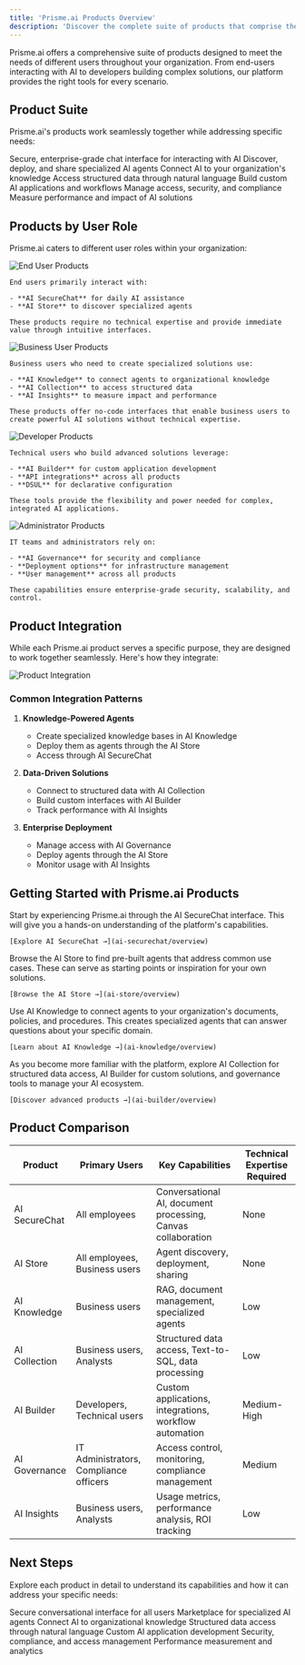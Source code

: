 ```yaml
---
title: 'Prisme.ai Products Overview'
description: 'Discover the complete suite of products that comprise the Prisme.ai platform'
---
```


Prisme.ai offers a comprehensive suite of products designed to meet the needs of different users throughout your organization. From end-users interacting with AI to developers building complex solutions, our platform provides the right tools for every scenario.

## Product Suite

Prisme.ai's products work seamlessly together while addressing specific needs:

<CardGroup cols={3}>
  <Card
    title="AI SecureChat"
    icon="message-bot"
    href="ai-securechat/overview"
    color="#4D7CFF"
  >
    Secure, enterprise-grade chat interface for interacting with AI
  </Card>
  <Card
    title="AI Store"
    icon="store"
    href="ai-store/overview"
    color="#6B47D9"
  >
    Discover, deploy, and share specialized AI agents
  </Card>
  <Card
    title="AI Knowledge"
    icon="book"
    href="ai-knowledge/overview"
    color="#F97316"
  >
    Connect AI to your organization's knowledge
  </Card>
  <Card
    title="AI Collection"
    icon="database"
    href="ai-collection/overview"
    color="#10B981"
  >
    Access structured data through natural language
  </Card>
  <Card
    title="AI Builder"
    icon="screwdriver-wrench"
    href="ai-builder/overview"
    color="#3B82F6"
  >
    Build custom AI applications and workflows
  </Card>
  <Card
    title="AI Governance"
    icon="shield-check"
    href="ai-governance/overview"
    color="#6366F1"
  >
    Manage access, security, and compliance
  </Card>
  <Card
    title="AI Insights"
    icon="chart-mixed"
    href="ai-insights/overview"
    color="#EC4899"
  >
    Measure performance and impact of AI solutions
  </Card>
</CardGroup>

## Products by User Role

Prisme.ai caters to different user roles within your organization:

<Tabs>
  <Tab title="End Users">
    <Frame>
      <img src="/images/end-user-products.png" alt="End User Products" />
    </Frame>
    
    End users primarily interact with:
    
    - **AI SecureChat** for daily AI assistance
    - **AI Store** to discover specialized agents
    
    These products require no technical expertise and provide immediate value through intuitive interfaces.
  </Tab>
  
  <Tab title="Business Users">
    <Frame>
      <img src="/images/business-user-products.png" alt="Business User Products" />
    </Frame>
    
    Business users who need to create specialized solutions use:
    
    - **AI Knowledge** to connect agents to organizational knowledge
    - **AI Collection** to access structured data
    - **AI Insights** to measure impact and performance
    
    These products offer no-code interfaces that enable business users to create powerful AI solutions without technical expertise.
  </Tab>
  
  <Tab title="Developers">
    <Frame>
      <img src="/images/developer-products.png" alt="Developer Products" />
    </Frame>
    
    Technical users who build advanced solutions leverage:
    
    - **AI Builder** for custom application development
    - **API integrations** across all products
    - **DSUL** for declarative configuration
    
    These tools provide the flexibility and power needed for complex, integrated AI applications.
  </Tab>
  
  <Tab title="IT & Administrators">
    <Frame>
      <img src="/images/admin-products.png" alt="Administrator Products" />
    </Frame>
    
    IT teams and administrators rely on:
    
    - **AI Governance** for security and compliance
    - **Deployment options** for infrastructure management
    - **User management** across all products
    
    These capabilities ensure enterprise-grade security, scalability, and control.
  </Tab>
</Tabs>

## Product Integration

While each Prisme.ai product serves a specific purpose, they are designed to work together seamlessly. Here's how they integrate:

<Frame>
  <img src="/images/product-integration.png" alt="Product Integration" />
</Frame>

### Common Integration Patterns

1. **Knowledge-Powered Agents**
   - Create specialized knowledge bases in AI Knowledge
   - Deploy them as agents through the AI Store
   - Access through AI SecureChat

2. **Data-Driven Solutions**
   - Connect to structured data with AI Collection
   - Build custom interfaces with AI Builder
   - Track performance with AI Insights

3. **Enterprise Deployment**
   - Manage access with AI Governance
   - Deploy agents through the AI Store
   - Monitor usage with AI Insights

## Getting Started with Prisme.ai Products

<Steps>
  <Step title="Begin with AI SecureChat">
    Start by experiencing Prisme.ai through the AI SecureChat interface. This will give you a hands-on understanding of the platform's capabilities.
    
    [Explore AI SecureChat →](ai-securechat/overview)
  </Step>
  
  <Step title="Discover specialized agents">
    Browse the AI Store to find pre-built agents that address common use cases. These can serve as starting points or inspiration for your own solutions.
    
    [Browse the AI Store →](ai-store/overview)
  </Step>
  
  <Step title="Connect to your knowledge">
    Use AI Knowledge to connect agents to your organization's documents, policies, and procedures. This creates specialized agents that can answer questions about your specific domain.
    
    [Learn about AI Knowledge →](ai-knowledge/overview)
  </Step>
  
  <Step title="Expand to advanced use cases">
    As you become more familiar with the platform, explore AI Collection for structured data access, AI Builder for custom solutions, and governance tools to manage your AI ecosystem.
    
    [Discover advanced products →](ai-builder/overview)
  </Step>
</Steps>

## Product Comparison

<table>
  <thead>
    <tr>
      <th>Product</th>
      <th>Primary Users</th>
      <th>Key Capabilities</th>
      <th>Technical Expertise Required</th>
    </tr>
  </thead>
  <tbody>
    <tr>
      <td>AI SecureChat</td>
      <td>All employees</td>
      <td>Conversational AI, document processing, Canvas collaboration</td>
      <td>None</td>
    </tr>
    <tr>
      <td>AI Store</td>
      <td>All employees, Business users</td>
      <td>Agent discovery, deployment, sharing</td>
      <td>None</td>
    </tr>
    <tr>
      <td>AI Knowledge</td>
      <td>Business users</td>
      <td>RAG, document management, specialized agents</td>
      <td>Low</td>
    </tr>
    <tr>
      <td>AI Collection</td>
      <td>Business users, Analysts</td>
      <td>Structured data access, Text-to-SQL, data processing</td>
      <td>Low</td>
    </tr>
    <tr>
      <td>AI Builder</td>
      <td>Developers, Technical users</td>
      <td>Custom applications, integrations, workflow automation</td>
      <td>Medium-High</td>
    </tr>
    <tr>
      <td>AI Governance</td>
      <td>IT Administrators, Compliance officers</td>
      <td>Access control, monitoring, compliance management</td>
      <td>Medium</td>
    </tr>
    <tr>
      <td>AI Insights</td>
      <td>Business users, Analysts</td>
      <td>Usage metrics, performance analysis, ROI tracking</td>
      <td>Low</td>
    </tr>
  </tbody>
</table>

## Next Steps

Explore each product in detail to understand its capabilities and how it can address your specific needs:

<CardGroup cols={2}>
  <Card
    title="AI SecureChat"
    icon="message-bot"
    href="ai-securechat/overview"
  >
    Secure conversational interface for all users
  </Card>
  <Card
    title="AI Store"
    icon="store"
    href="ai-store/overview"
  >
    Marketplace for specialized AI agents
  </Card>
  <Card
    title="AI Knowledge"
    icon="book"
    href="ai-knowledge/overview"
  >
    Connect AI to organizational knowledge
  </Card>
  <Card
    title="AI Collection"
    icon="database"
    href="ai-collection/overview"
  >
    Structured data access through natural language
  </Card>
  <Card
    title="AI Builder"
    icon="screwdriver-wrench"
    href="ai-builder/overview"
  >
    Custom AI application development
  </Card>
  <Card
    title="AI Governance"
    icon="shield-check"
    href="ai-governance/overview"
  >
    Security, compliance, and access management
  </Card>
  <Card
    title="AI Insights"
    icon="chart-mixed"
    href="ai-insights/overview"
  >
    Performance measurement and analytics
  </Card>
</CardGroup>